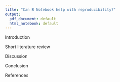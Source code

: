 ```yaml
---
title: "Can R Notebook help with reproducibility?"
output:
  pdf_document: default
  html_notebook: default
---
```


Introduction

Short literature review

Discussion

Conclusion

References
